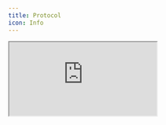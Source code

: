 ```yaml
---
title: Protocol
icon: Info
---
```



<iframe
  title="Microchain C4 Model"
  className="mt-4 w-full h-[400px] rounded-lg"
  src="https://arch.mira.ly/view/platform"
  allowFullScreen
/>

## Deployments

### [Mainnet](https://microchain.sytems)

|Contract | Address |
|-|-|
| [Core - Mainnet](https://app.fuel.network/contract/0x2e40f2b244b98ed6b8204b3de0156c6961f98525c8162f80162fcf53eebd90e7/code) | `0x2e40f2b244b98ed6b8204b3de0156c6961f98525c8162f80162fcf53eebd90e7`|
| [Core - Testnet](https://app-testnet.fuel.network/contract/0xd5a716d967a9137222219657d7877bd8c79c64e1edb5de9f2901c98ebe74da80/code) | `0xd5a716d967a9137222219657d7877bd8c79c64e1edb5de9f2901c98ebe74da80`|
| Hook | `0xa703db08d1dbf30a6cd2fef942d8dcf03f25d2254e2091ee1f97bf5fa615639e` |

[Block Explorer - Mainnet](https://app.fuel.network/contract/0x2e40f2b244b98ed6b8204b3de0156c6961f98525c8162f80162fcf53eebd90e7/minted-assets)

<iframe
  title="Fuel Explorer Link"
  className="mt-4 w-full h-[400px] rounded-lg"
  src="https://app.fuel.network/contract/0x2e40f2b244b98ed6b8204b3de0156c6961f98525c8162f80162fcf53eebd90e7/code"
  allowFullScreen
/>

[Block Explorer - Testnet](https://app-testnet.fuel.network/contract/0xd5a716d967a9137222219657d7877bd8c79c64e1edb5de9f2901c98ebe74da80/code)

<iframe
  title="Fuel Explorer Link"
  className="mt-4 w-full h-[400px] rounded-lg"
  src="https://app-testnet.fuel.network/contract/0xd5a716d967a9137222219657d7877bd8c79c64e1edb5de9f2901c98ebe74da80/code"
  allowFullScreen
/>
